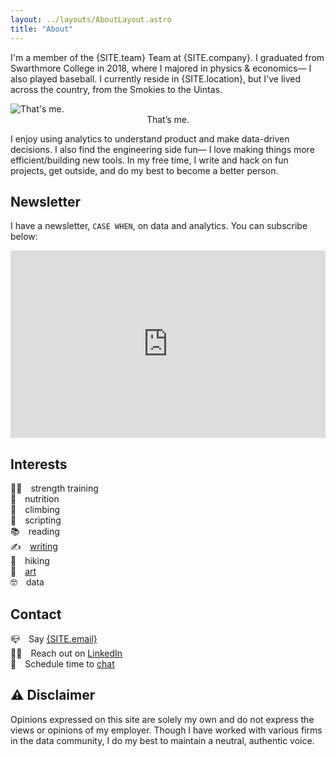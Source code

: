 ```yaml
---
layout: ../layouts/AboutLayout.astro
title: "About"
---
```



I'm a member of the {SITE.team} Team at {SITE.company}. I graduated from Swarthmore College in 2018, where I majored in physics & economics— I also played baseball. I currently reside in {SITE.location}, but I've lived across the country, from the Smokies to the Uintas.

<div>
  <img src="/assets/golden_wall.png" class="mx-auto sm:w-1/2" alt="That's me.">
    <figcaption>
      <center>That’s me.</center>
    </figcaption>
  </img>
</div>

I enjoy using analytics to understand product and make data-driven decisions. I also find the engineering side fun— I love making things more efficient/building new tools. In my free time, I write and hack on fun projects, get outside, and do my best to become a better person.

## Newsletter

I have a newsletter, `CASE WHEN`, on data and analytics. You can subscribe below:

<center>
  <iframe
    src="https://casewhen.substack.com/embed"
    width="100%"
    height="300"
    frameborder="0"
    scrolling="no"
  ></iframe>
</center>

## Interests

🏋️‍♀️&emsp;strength training \
🥙&emsp;nutrition \
🧗&emsp;climbing \
👾&emsp;scripting \
📚&emsp;reading \
✍️&emsp;[writing](/writing) \
🥾&emsp;hiking \
🌸&emsp;[art](/art) \
🤓&emsp;data

## Contact

📪&emsp;Say <a href={mailTo}>{SITE.email}</a>\
👨‍💼&emsp;Reach out on <a href={SITE.linkedin}>LinkedIn</a>\
📆&emsp;Schedule time to <a href={SITE.calendar}>chat</a>

## ⚠️ Disclaimer

Opinions expressed on this site are solely my own and do not express the views or opinions of my employer. Though I have worked with various firms in the data community, I do my best to maintain a neutral, authentic voice.
